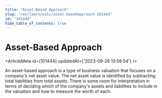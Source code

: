 ```yaml
---
title: "Asset-Based Approach"
slug: "/en/learn/wiki/asset-basedapproach-101444"
id: "101444"
hide_table_of_contents: true
---
```



# Asset-Based Approach

<ArticleMeta id={101444} updatedAt={'2023-09-26 13:58:54'} />
<div className='border-solid border-b border-t-0 my-4 border-[var(--ifm-color-gray-300)]' />

An asset-based approach is a type of business valuation that focuses on a company's net asset value. The net asset value is identified by subtracting total liabilities from total assets. There is some room for interpretation in terms of deciding which of the company's assets and liabilities to include in the valuation and how to measure the worth of each.
